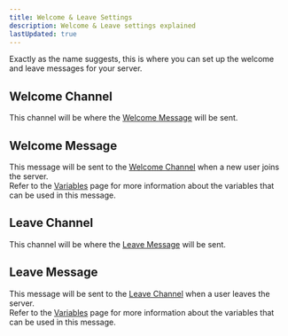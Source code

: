 ```yaml
---
title: Welcome & Leave Settings
description: Welcome & Leave settings explained
lastUpdated: true
---
```

Exactly as the name suggests, this is where you can set up the welcome and leave messages for your server.

## Welcome Channel
This channel will be where the [Welcome Message](/en/configuration/welcome-leave-settings#welcome-message) will be sent.

## Welcome Message
This message will be sent to the [Welcome Channel](/en/configuration/welcome-leave-settings#welcome-channel) when a new user joins the server. <br />
Refer to the [Variables](/en/configuration/variables) page for more information about the variables that can be used in this message.

## Leave Channel
This channel will be where the [Leave Message](/en/configuration/welcome-leave-settings#leave-message) will be sent.

## Leave Message
This message will be sent to the [Leave Channel](/en/configuration/welcome-leave-settings#leave-channel) when a user leaves the server. <br />
Refer to the [Variables](/en/configuration/variables) page for more information about the variables that can be used in this message.